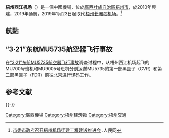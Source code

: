 {{Infobox Airport |
 airport_name = 梧州西江机场 |
 photo = |
 type = 民用 |
 run by =  |
 city = [[廣西壯族自治區|廣西壯族自治區]][[梧州市|梧州市]] |
 opened = 2019年|
 closed = |
 elevation = | 
 distance_to_city = 20公里|
 IATA = WUZ|
 ICAO = ZGWZ|
 coordinates  = |
 runway1_heading = 04/22|
 runway1_feet = 8530 |
 runway1_meter = 2600 |
 runway1_surface = 混凝土|
}}

'''梧州西江机场'''（{{airport codes|WUZ|ZGWZ}}）是一個中國機場，位於[[廣西壯族自治區|廣西壯族自治區]][[梧州市|梧州市]]，於2010年興建，2019年通航，2019年1月23日起取代[[梧州长洲岛机场|梧州长洲岛机场]]。<ref>[http://gx.people.com.cn/n2/2016/0908/c349641-28970612.html 市委市政府召开梧州机场迁建工程建设推进会] {{Wayback|url=http://gx.people.com.cn/n2/2016/0908/c349641-28970612.html |date=20190717095958 }}.人民网</ref>

== 航點 ==
{{Airport-dest-list
| {{flagicon|PRC}} [[中國東方航空|中國東方航空]] (MU) | [[三亚凤凰国际机场|三亚]]、[[西安咸阳国际机场|西安]]
}}

== “3·21”东航MU5735航空器飞行事故 ==
在[[中国东方航空5735号班机空难|“3·21”东航MU5735航空器飞行事故]]调查过程中，从梧州西江机场起飞的MU700号班机和MU9005号班机分别运送MU5735的第一部黑匣子（CVR）和第二部黑匣子（FDR）前往北京进行译码工作。

== 参考文献 ==
{{Reflist}}

{{-}}
{{中华人民共和国机场}}
{{中国人民解放军机场|南}}

[[Category:廣西機場|Category:廣西機場]]
[[Category:梧州建筑物|Category:梧州建筑物]]
[[Category:梧州交通|Category:梧州交通]]